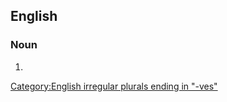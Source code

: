 {{also|paper-knives}}

==English==

===Noun===
{{head|en|noun form|head=[[paper]][[knife|knives]]}}

# {{plural of|en|paperknife}}

[[Category:English irregular plurals ending in "-ves"]]